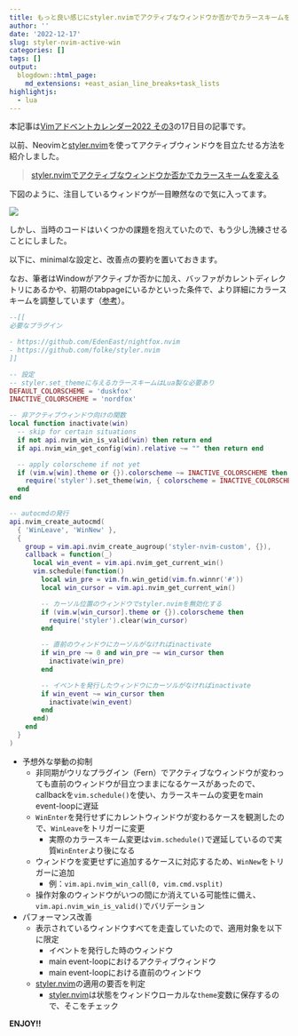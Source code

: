 ```yaml
---
title: もっと良い感じにstyler.nvimでアクティブなウィンドウか否かでカラースキームを変える
author: ''
date: '2022-12-17'
slug: styler-nvim-active-win
categories: []
tags: []
output:
  blogdown::html_page:
    md_extensions: +east_asian_line_breaks+task_lists
highlightjs:
  - lua
---
```


本記事は[Vimアドベントカレンダー2022 その3](https://qiita.com/advent-calendar/2022/vim)の17日目の記事です。

以前、Neovimと[styler.nvim]を使ってアクティブウィンドウを目立たせる方法を紹介しました。

> [styler.nvimでアクティブなウィンドウか否かでカラースキームを変える](https://blog.atusy.net/2022/11/25/styler-nvim-dim-inactive-windows/)

下図のように、注目しているウィンドウが一目瞭然なので気に入ってます。

![](images/styler.png)

しかし、当時のコードはいくつかの課題を抱えていたので、もう少し洗練させることにしました。

以下に、minimalな設定と、改善点の要約を置いておきます。

なお、筆者はWindowがアクティブか否かに加え、バッファがカレントディレクトリにあるかや、初期のtabpageにいるかといった条件で、より詳細にカラースキームを調整しています（[参考](https://github.com/atusy/dotfiles/blob/7e4c1348ebc0eaf648f3fd4029463a94ee89d46d/dot_config/nvim/lua/config/colorscheme.lua#L1)）。

``` lua
--[[
必要なプラグイン

- https://github.com/EdenEast/nightfox.nvim
- https://github.com/folke/styler.nvim
]]

-- 設定
-- styler.set_themeに与えるカラースキームはLua製な必要あり
DEFAULT_COLORSCHEME = 'duskfox'
INACTIVE_COLORSCHEME = 'nordfox'

-- 非アクティブウィンドウ向けの関数
local function inactivate(win)
  -- skip for certain situations
  if not api.nvim_win_is_valid(win) then return end
  if api.nvim_win_get_config(win).relative ~= "" then return end

  -- apply colorscheme if not yet
  if (vim.w[win].theme or {}).colorscheme ~= INACTIVE_COLORSCHEME then
    require('styler').set_theme(win, { colorscheme = INACTIVE_COLORSCHEME })
  end
end

-- autocmdの発行
api.nvim_create_autocmd(
  { 'WinLeave', 'WinNew' },
  {
    group = vim.api.nvim_create_augroup('styler-nvim-custom', {}),
    callback = function(_)
      local win_event = vim.api.nvim_get_current_win()
      vim.schedule(function()
        local win_pre = vim.fn.win_getid(vim.fn.winnr('#'))
        local win_cursor = vim.api.nvim_get_current_win()

        -- カーソル位置のウィンドウでstyler.nvimを無効化する
        if (vim.w[win_cursor].theme or {}).colorscheme then
          require('styler').clear(win_cursor)
        end

        -- 直前のウィンドウにカーソルがなければinactivate
        if win_pre ~= 0 and win_pre ~= win_cursor then
          inactivate(win_pre)
        end

        -- イベントを発行したウィンドウにカーソルがなければinactivate
        if win_event ~= win_cursor then
          inactivate(win_event)
        end
      end)
    end
  }
)
```

- 予想外な挙動の抑制
    - 非同期がウリなプラグイン（Fern）でアクティブなウィンドウが変わっても直前のウィンドウが目立つままになるケースがあったので、callbackを`vim.schedule()`を使い、カラースキームの変更をmain event-loopに遅延
    - `WinEnter`を発行せずにカレントウィンドウが変わるケースを観測したので、`WinLeave`をトリガーに変更
        - 実際のカラースキーム変更は`vim.schedule()`で遅延しているので実質`WinEnter`より後になる
    - ウィンドウを変更せずに追加するケースに対応するため、`WinNew`をトリガーに追加
        - 例：`vim.api.nvim_win_call(0, vim.cmd.vsplit)`
    - 操作対象のウィンドウがいつの間にか消えている可能性に備え、`vim.api.nvim_win_is_valid()`でバリデーション
- パフォーマンス改善
    - 表示されているウィンドウすべてを走査していたので、適用対象を以下に限定
        - イベントを発行した時のウィンドウ
        - main event-loopにおけるアクティブウィンドウ
        - main event-loopにおける直前のウィンドウ
    - [styler.nvim]の適用の要否を判定
        - [styler.nvim]は状態をウィンドウローカルな`theme`変数に保存するので、そこをチェック

**ENJOY!!**

[styler.nvim]: https://github.com/folke/styler.nvim
